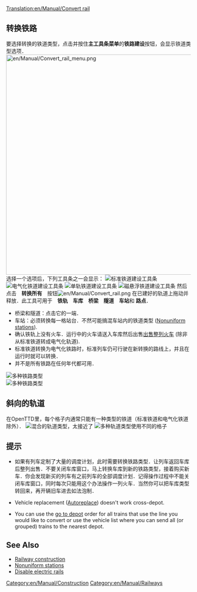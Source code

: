 [[Translation:en/Manual/Convert rail]]
{{zh/Manual/Tutorial/教程}}
==转换铁路==
要选择转换的铁道类型，点击并按住'''主工具条菜单'''的'''铁路建设'''按钮，会显示铁道类型选项．
[[File:en/Manual/Convert rail menu.png|600px]]<br/>
选择一个选项后，下列工具条之一会显示：
[[File:en/Manual/Railroad Construction.png|none|frame|标准铁道建设工具条]]
[[File:en/Manual/Electrified Railway Construction.png|none|frame|电气化铁道建设工具条]]
[[File:en/Manual/Monorail Construction.png|none|frame|单轨铁道建设工具条]]
[[File:en/Manual/Maglev Construction.png|none|frame|磁悬浮铁道建设工具条]]
然后点击　'''转换所有'''　按钮[[File:en/Manual/Convert rail.png]] 在已建好的轨道上拖动并释放．此工具可用于　'''铁轨'''　'''车库'''　'''桥梁'''　'''隧道'''　'''车站'''和 '''路点'''．
*桥梁和隧道：点击它的一端．
*车站：必须转换每一格站台．不然可能搞混车站内的铁道类型 ([[en/Archive/Manual/Settings/Nonuniform stations|Nonuniform stations]]).
*确认铁轨上没有火车．运行中的火车请送入车库然后出售[[en/Manual/Sell entire train|出售整列火车]] (除非从标准铁道转成电气化轨道).
*标准铁道转换为电气化铁路时，标准列车仍可行驶在新转换的路线上，并且在运行时就可以转换．
*并不是所有铁路在任何年代都可用．
[[File:en/Manual/Convert rail tunnel.png|none|frame|多种铁路类型]]<br/>
[[File:en/Manual/Convert station.png|none|frame|多种铁路类型]]

==斜向的轨道==
在OpenTTD里，每个格子内通常只能有一种类型的铁道（标准铁道和电气化铁道除外）．
[[File:en/Manual/Convert rail close.png|left|frame|混合的轨道类型，太接近了]]
[[File:en/Manual/Convert rail good.png|none|frame|多种轨道类型使用不同的格子]]

==提示==
* 如果有列车定制了大量的调度计划，此时需要转换铁路类型．让列车返回车库后整列出售．不要关闭车库窗口，马上转换车库到新的铁路类型，接着购买新车．你会发现新买的列车有之前列车的全部调度计划．记得操作过程中不能关闭车库窗口，同时每次只能用这个办法操作一列火车．当然你可以把车库类型转回来，再开辆旧车进去如法泡制．

* Vehicle replacement ([[en/Manual/Replace vehicles#autoreplace|Autoreplace]]) doesn't work cross-depot.

* You can use the [[en/Manual/Orders#go-to|go to depot]] order for all trains that use the line you would like to convert or use the vehicle list where you can send all (or grouped) trains to the nearest depot.

==See Also==
*[[en/Manual/Railway construction|Railway construction]]
*[[en/Archive/Manual/Settings/Nonuniform stations|Nonuniform stations]]
*[[en/Archive/Manual/Settings/Advanced Settings/Vehicles#disable-electric-rails|Disable electric rails]]

[[Category:en/Manual/Construction]]
[[Category:en/Manual/Railways]]